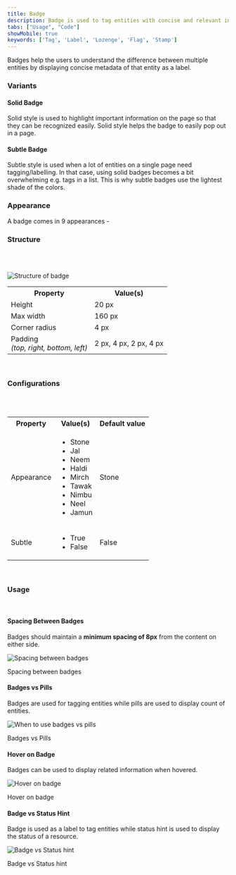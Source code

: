 ```yaml
---
title: Badge
description: Badge is used to tag entities with concise and relevant information.
tabs: ["Usage", "Code"]
showMobile: true
keywords: ['Tag', 'Label', 'Lozenge', 'Flag', 'Stamp']
---
```


Badges help the users to understand the difference between multiple entities by displaying concise metadata of that entity as a label.

### Variants

#### Solid Badge

Solid style is used to highlight important information on the page so that they can be recognized easily. Solid style helps the badge to easily pop out in a page.

<Preview name='components-badge-solid-warning--solid-warning' />

#### Subtle Badge

Subtle style is used when a lot of entities on a single page need tagging/labelling. In that case, using solid badges becomes a bit overwhelming e.g. tags in a list. This is why subtle badges use the lightest shade of the colors.

<Preview name='components-badge-subtle-warning--subtle-warning' />

### Appearance

A badge comes in 9 appearances -

<Preview name='components-badge-solid--solid' /> 

### Structure
<br/>
<br/>

 
![Structure of badge](./images/badge-structure.png)
<br/>
 
<table style={{width: "100%"}}>
 <tbody>
  <tr>
    <th style={{width:"50%",  textAlign: "left"}}>Property</th>
    <th style={{width:"50%",  textAlign: "left"}}>Value(s)</th>
  </tr>
  <tr style={{verticalAlign: "top"}}>
    <td>Height</td>
    <td>20 px</td>
  </tr>
  <tr style={{verticalAlign: "top"}}>
      <td>Max width</td>
      <td>160 px</td>
  </tr>
  <tr style={{verticalAlign: "top"}}>
      <td>Corner radius</td>
      <td>4 px</td>
  </tr>
  <tr style={{verticalAlign: "top"}}>
      <td>Padding<br/><em>(top, right, bottom, left)</em></td>
      <td>2 px, 4 px, 2 px, 4 px</td>
  </tr>
 </tbody>
</table>

<br/>


### Configurations
<br/>
<br/>

<table style={{width: "100%"}}>
  <tbody>
    <tr>
      <th style={{width:"33%", textAlign: "left"}}>Property</th>
      <th style={{width:"33%", textAlign: "left"}}>Value(s)</th>
      <th style={{width:"33%", textAlign: "left"}}>Default value</th>
    </tr>
    <tr style={{verticalAlign: "top"}}>
      <td>Appearance</td>
      <td>
          <ul>
              <li>Stone</li>
              <li>Jal</li>
              <li>Neem</li>
              <li>Haldi</li>
              <li>Mirch</li>
              <li>Tawak</li>
              <li>Nimbu</li>
              <li>Neel</li>
              <li>Jamun</li>
          </ul>
      </td>
      <td>Stone</td>
    </tr>
    <tr style={{verticalAlign: "top"}}>
      <td>Subtle<br/></td>
      <td>
          <ul>
              <li>True</li>
              <li>False</li>
          </ul>
      </td>
      <td>False</td>
    </tr>
  </tbody>
</table>
<br/>

### Usage
<br/>

#### Spacing Between Badges
Badges should maintain a **minimum spacing of 8px** from the content on either side.

![Spacing between badges](./images/badges-1.png)
<Caption> Spacing between badges </Caption>
<br/>

#### Badges vs Pills
Badges are used for tagging entities while pills are used to display count of entities.

![When to use badges vs pills](./images/badges-2.png)
<Caption>Badges vs Pills</Caption>
<br/>

#### Hover on Badge
Badges can be used to display related information when hovered.

![Hover on badge](./images/hover-on-badge.png)
<Caption>Hover on badge</Caption>
<br/>

#### Badge vs Status Hint
Badge is used as a label to tag entities while status hint is used to display the status of a resource.

![Badge vs Status hint](./images/badge-vs-statusHint.png)
<Caption>Badge vs Status hint</Caption>